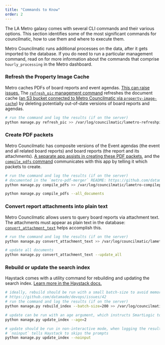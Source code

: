 ```yaml
---
title: "Commands to Know"
order: 2
---
```


The LA Metro galaxy comes with several CLI commands and their various options.
This section identifies some of the most significant commands for councilmatic, how to use them and where to execute them.

Metro Councilmatic runs additional processes on the data, after it gets imported to the database.
If you do need to run a particular management command, read on for more information about the commands that comprise `hourly_processing` in the Metro dashboard.

### Refresh the Property Image Cache
Metro caches PDFs of board reports and event agendas. [This can raise issues.](https://github.com/datamade/la-metro-councilmatic/issues/347)
The [`refresh_pic` management command](https://github.com/datamade/django-councilmatic/blob/master/councilmatic_core/management/commands/refresh_pic.py) refreshes the document cache ([an S3 bucket connected to Metro Councilmatic via `property-image-cache`](https://github.com/datamade/property-image-cache)) by deleting potentially out-of-date versions of board reports and agendas.

```bash
# run the command and log the results (if on the server)
python manage.py refresh_pic >> /var/log/councilmatic/lametro-refreshpic.log 2>&1
```

### Create PDF packets
Metro Councilmatic has composite versions of the Event agendas (the event and all related board reports) and board reports (the report and its attachments). [A separate app assists in creating these PDF packets](https://github.com/datamade/metro-pdf-merger), and the [`compile_pdfs` command](https://github.com/datamade/la-metro-councilmatic/blob/master/lametro/management/commands/compile_pdfs.py) communicates with this app by telling it which packets to create.

```bash
# run the command and log the results (if on the server)
# documented in the `metro-pdf-merger` README: https://github.com/datamade/metro-pdf-merger#get-started
python manage.py compile_pdfs >> /var/log/councilmatic/lametro-compilepdfs.log 2>&1

python manage.py compile_pdfs --all_documents
```

### Convert report attachments into plain text
Metro Councilmatic allows users to query board reports via attachment text. The attachments must appear as plain text in the database: [`convert_attachment_text`](https://github.com/datamade/django-councilmatic/blob/master/councilmatic_core/management/commands/convert_attachment_text.py) helps accomplish this.

```bash
# run the command and log the results (if on the server)
python manage.py convert_attachment_text >> /var/log/councilmatic/lametro-convertattachments.log 2>&1

# update all documents
python manage.py convert_attachment_text --update_all
```

### Rebuild or update the search index
Haystack comes with a utility command for rebuilding and updating the search index. [Learn more in the Haystack docs.](https://django-haystack.readthedocs.io/en/master/management_commands.html)

```bash
# ideally, rebuild should be run with a small batch-size to avoid memory consumption issues
# https://github.com/datamade/devops/issues/42
# run the command and log the results (if on the server)
python manage.py rebuild_index --batch-size=200 >> /var/log/councilmatic/lametro-updateindex.log 2>&1

# update can be run with an age argument, which instructs SmartLogic to consider bills updated so many hours ago
python manage.py update_index --age=2

# update should be run in non-interactive mode, when logging the results
# `noinput` tells Haystack to skips the prompts
python manage.py update_index --noinput
```
